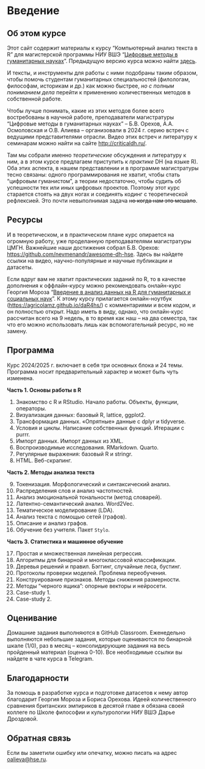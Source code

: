 # Введение {.unnumbered}

## Об этом курсе
Этот сайт содержит материалы к курсу "Компьютерный анализ текста в R" для магистерской программы НИУ ВШЭ "[Цифровые методы в гуманитарных науках](https://www.hse.ru/ma/dh/)". Предыдущую версию курса можно найти [здесь](https://locusclassicus.github.io/text_analysis_2023/). 

И тексты, и инструменты для работы с ними подобраны таким образом, чтобы помочь студентам гуманитарных специальностей (филологам, философам, историкам и др.) как можно быстрее, _но с полным пониманием дела_ перейти к применению количественных методов в собственной работе. 

Чтобы лучше понимать, какие из этих методов более всего востребованы в научной работе, преподаватели магистратуры "Цифровые методы в гуманитарных науках" -- Б.В. Орехов, А.А. Осмоловская и О.В. Алиева -- организовали в 2024 г. серию встреч с ведущими представителями отрасли. Видео этих встреч и литературу к семинарам можно найти на сайте <http://criticaldh.ru/>.  

Там мы собрали именно _теоретические_ обсуждения и литературу к ним, а в этом курсе предлагаем приступить к _практике_ DH (на языке R). Оба этих аспекта, в нашем представлении и в программе магистратуры тесно связаны: одного программирования не хватит, чтобы стать "цифровым гуманистом", а теории недостаточно, чтобы судить об успешности тех или иных цифровых проектов. Поэтому этот курс старается стоять на двух ногах и соединять кодинг с теоретической рефлексией. Это почти невыполнимая задача ~~но когда нам это мешало~~. 

## Ресурсы

И в теоретическом, и в практическом плане курс опирается на огромную работу, уже проделанную преподавателями магистратуры ЦМГН. Важнейшие наши достижения собрал Б.В. Орехов: <https://github.com/nevmenandr/awesome-dh-hse>. Здесь вы найдете ссылки на видео, научно-популярные и научные публикации и датасеты.

Если вдруг вам не хватит практических заданий по R, то в качестве дополнения к оффлайн-курсу можно рекомендовать онлайн-курс Георгия Мороза "[Введение в анализ данных на R для гуманитарных и социальных наук](https://openedu.ru/course/hse/IDAR/)". К этому курсу прилагается онлайн-ноутбук (<https://agricolamz.github.io/daR4hs/>) с комментариями и всем кодом, и он полностью открыт. Надо иметь в виду, однако, что онлайн-курс рассчитан всего на 9 недель, в то время как наш -- на два семестра, так что его можно использовать лишь как вспомогательный ресурс, но не замену.

## Программа

Курс 2024/2025 г. включает в себя три основных блока и 24 темы. Программа носит предварительный характер и может быть чуть изменена.

**Часть 1. Основы работы в R**

1. Знакомство с R и RStudio. Начало работы. Объекты, функции, операторы. 
2. Визуализация данных: базовый R, lattice, ggplot2.
3. Трансформация данных. «Опрятные» данные с dplyr и tidyverse. 
4. Условия и циклы. Написание собственных функций. Итерации с purrr.
5. Импорт данных. Импорт данных из XML.
6. Воспроизводимые исследования. RMarkdown. Quarto.
7. Регулярные выражения: базовый R и stringr.
8. HTML. Веб-скрапинг.

**Часть 2. Методы анализа текста**

9. Токенизация. Морфологический и синтаксический анализ. 
10. Распределения слов и анализ частотностей. 
11. Анализ эмоциональной тональности (метод словарей). 
12. Латентно-семантический анализ. Word2Vec. 
13. Тематическое моделирование (LDA). 
14. Анализ текста с помощью сетей (графов). 
15. Описание и анализ графов. 
16. Обучение без учителя. Пакет `Stylo`.

**Часть 3. Статистика и машинное обучение**

17. Простая и множественная линейная регрессия. 
18. Алгоритмы для бинарной и многоклассовой классификации.  
19. Деревья решений и правил. Бэггинг, случайные леса, бустинг.
20. Протоколы проверки моделей. Проблема переобучения.
21. Конструирование признаков. Методы снижения размерности.
22. Методы “черного ящика”: опорные векторы и нейросети.
23. Case-study 1.
24. Case-study 2.

## Оценивание

Домашние задания выполняются в GitHub Classroom. Еженедельно выполняются небольшие задания, которые оцениваются по бинарной шкале (1/0), раз в месяц -- консолидирующие задания на весь пройденный материал (оценка 0-10). Все необходимые ссылки вы найдете в чате курса в Telegram.

## Благодарности

За помощь в разработке курса и подготовке датасетов к нему автор благодарит Георгия Мороза и Бориса Орехова. Идеей количественного сравнения британских эмпириков в десятой главе я обязана своей коллеге по Школе философии и культурологии НИУ ВШЭ Дарье Дроздовой.

## Обратная связь

Если вы заметили ошибку или опечатку, можно писать на адрес [oalieva\@hse.ru](mailto:oalieva@hse.ru){.email}.

